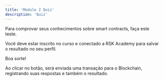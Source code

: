 ---
title: 'Module 2 Quiz'
description: 'Quiz'
---

Para comprovar seus conhecimentos sobre smart contracts, faça este teste.

Você deve estar inscrito no curso e conectado a RSK Academy para salvar o resultado no seu perfil.

Boa sorte!

<QuizList course='dev' module='02' numberOfQuestions={8} />

Ao clicar no botão, será enviada uma transação para o Blockchain, 
registrando suas respostas e também o resultado.
